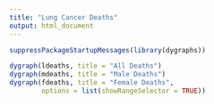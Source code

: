 ```yaml
---
title: "Lung Cancer Deaths"
output: html_document
---
```


```r
suppressPackageStartupMessages(library(dygraphs))

dygraph(ldeaths, title = "All Deaths")
dygraph(mdeaths, title = "Male Deaths")
dygraph(fdeaths, title = "Female Deaths", 
        options = list(showRangeSelector = TRUE))
```
